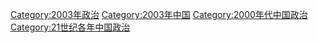 [[Category:2003年政治|Category:2003年政治]]
[[Category:2003年中国|Category:2003年中国]]
[[Category:2000年代中国政治|Category:2000年代中国政治]]
[[Category:21世纪各年中国政治|Category:21世纪各年中国政治]]